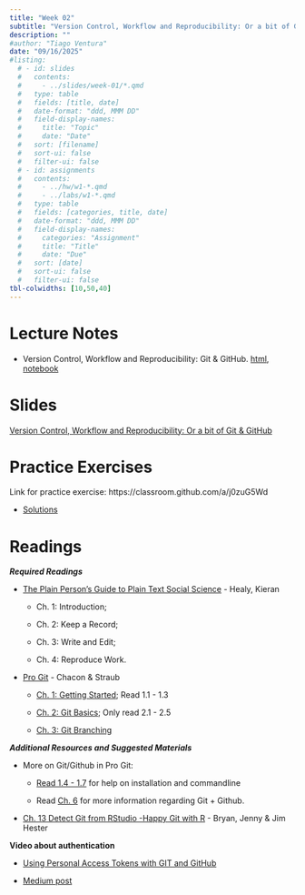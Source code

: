 ```yaml
---
title: "Week 02"
subtitle: "Version Control, Workflow and Reproducibility: Or a bit of Git & GitHub"
description: ""
#author: "Tiago Ventura"
date: "09/16/2025"
#listing:
  # - id: slides
  #   contents:
  #     - ../slides/week-01/*.qmd
  #   type: table
  #   fields: [title, date]
  #   date-format: "ddd, MMM DD"
  #   field-display-names:
  #     title: "Topic"
  #     date: "Date"
  #   sort: [filename]
  #   sort-ui: false
  #   filter-ui: false
  # - id: assignments
  #   contents:
  #     - ../hw/w1-*.qmd
  #     - ../labs/w1-*.qmd
  #   type: table
  #   fields: [categories, title, date]
  #   date-format: "ddd, MMM DD"
  #   field-display-names:
  #     categories: "Assignment"
  #     title: "Title"
  #     date: "Due"
  #   sort: [date]
  #   sort-ui: false
  #   filter-ui: false
tbl-colwidths: [10,50,40]
---
```


# Lecture Notes

-   Version Control, Workflow and Reproducibility: Git & GitHub. [html](/lecture_notes/week-02/_version_control_git.html), <a href="/lecture_notes/week-02/_version_control_git.ipynb" download> notebook </a>

# Slides

[Version Control, Workflow and Reproducibility: Or a bit of Git & GitHub](/slides/week-2.html)

# Practice Exercises

Link for practice exercise: https://classroom.github.com/a/j0zuG5Wd

- [Solutions](/solutions/_week_02_solution.html)

# Readings

***Required Readings***

-   [The Plain Person's Guide to Plain Text Social Science](http://plain-text.co/) - Healy, Kieran

    -   Ch. 1: Introduction;

    -   Ch. 2: Keep a Record;

    -   Ch. 3: Write and Edit;

    -   Ch. 4: Reproduce Work.

-   [Pro Git](https://git-scm.com/book/en/v2) - Chacon & Straub

    -   [Ch. 1: Getting Started](https://git-scm.com/book/en/v2/Getting-Started-About-Version-Control); Read 1.1 - 1.3

    -   [Ch. 2: Git Basics](https://git-scm.com/book/en/v2/Git-Basics-Getting-a-Git-Repository); Only read 2.1 - 2.5

    -   [Ch. 3: Git Branching](https://git-scm.com/book/en/v2/Git-Branching-Branches-in-a-Nutshell)

***Additional Resources and Suggested Materials***

-   More on Git/Github in Pro Git:
    -   [Read 1.4 - 1.7](https://git-scm.com/book/en/v2/Getting-Started-The-Command-Line) for help on installation and commandline

    -   Read [Ch. 6](https://git-scm.com/book/en/v2/GitHub-Account-Setup-and-Configuration) for more information regarding Git + Github.
-   [Ch. 13 Detect Git from RStudio -Happy Git with R](https://happygitwithr.com/rstudio-see-git.html) - Bryan, Jenny & Jim Hester

**Video about authentication**

-   [Using Personal Access Tokens with GIT and GitHub](https://www.youtube.com/watch?v=kHkQnuYzwoo)\

-   [Medium post](https://medium.com/@chiemekaifemegbulem/step-by-step-guide-to-updating-github-token-on-linux-terminal-a97c7117ed4b)
